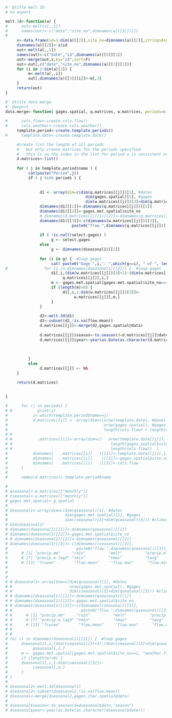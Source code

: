 ```r
#' @title melt 3d
# no export

melt.3d<-function(a) {
#      out<-melt(a[,,1])
#      names(out)<-c("date","site_no",dimnames(a)[[3]][1])
#      
     x<-data.frame(id=1:dim(a)[[2]],site_no=dimnames(a)[[2]],stringsAsFactors=F)
     dimnames(a)[[2]]<-x$id
     out<-melt(a[,,1])
     names(out)<-c("date","id",dimnames(a)[[3]][1])
     out<-merge(out,x,by="id",sort=F)
     out<-out[,c("date","site_no",dimnames(a)[[3]][1])]
     for (i in 2:dim(a)[3]) {
          m<-melt(a[,,i])
          out[,dimnames(a)[[3]][i]]<-m[,3]
     }
     return(out)     
}
```



```r
#' @title data merge
#' @export
data.merge<-function( gages.spatial, q.matrices, w.matrices, periods=c("seasonal"), select.gages=NULL ) {
     
#      cols.flow<-create.cols.flow()
#      cols.weather<-create.cols.weather()
     template.period<-create.template.periods()
#      template.date<-create.template.date()

     #create list the length of all periods
     #   but only create matrices for the periods specified
     #   this is so the index in the list for period x is consistent no matter how many periods are specified
     d.matrices<-list()
     
     for ( j in template.period$name ) {
          cat(paste("Period",j))
          if ( j %in% periods ) {
               
               
               d1 <- array(dim=c(dim(q.matrices[[j]])[1], #dates
                                   dim(gages.spatial)[1], #gages
                                   dim(w.matrices[[j]])[3]+dim(q.matrices[[j]])[3])) #climate and flow stats
               dimnames(d1)[[1]]<-dimnames(q.matrices[[j]])[[1]]
               dimnames(d1)[[2]]<-gages.met.spatial$site_no
               # dimnames(d.matrices[[j]]1)[[2]]<-dimnames(q.matrices[[j]])[[2]]
               dimnames(d1)[[3]]<-c(dimnames(w.matrices[[j]])[[3]],
                             paste0("flow.",dimnames(q.matrices[[j]])[[3]]))
               
               if ( !is.null(select.gages) )
                    g <- select.gages
               else 
                    g <- dimnames(dseasonal1)[[2]]
               
               for (i in g) {  #loop gages
                    cat( paste0("Gage ",i,": ",which(g==i), " of ", length(g)) )
#                for (i in dimnames(dseasonal1)[[2]]) {  #loop gages
                    d1[,i,(dim(w.matrices[[j]])[3]+1):(dim(w.matrices[[j]])[3]+dim(qseasonal)[3])]<-
                         q.matrices[[j]][,i,]
                    m <- gages.met.spatial[gages.met.spatial$site_no==i, "weather.filename"][[1]]
                    if (length(m)>0) {
                         d1[,i,1:dim(w.matrices[[j]])[3]]<-
                              w.matrices[[j]][,m,]
                    }
               }     
                    
               d2<-melt.3d(d1)
               d2<-subset(d2,!is.na(flow.mean))
               d.matrices[[j]]<-merge(d2,gages.spatial@data)
               
               d.matrices[[j]]$season<-to.season(d=d.matrices[[j]]$date,"season")
               d.matrices[[j]]$year<-year(as.Date(as.character(d.matrices[[j]]$date)))
               
               
               
          }
          else
               d.matrices[[j]] <- NA
     }

     return(d.matrices)
     
     
}

```


```r



#      for (j in periods) {
# #           print(j)
#           i<-which(template.period$name==j)
#           d.matrices[[j]] < -array(dim=c(nrow(template.date), #dates
#                                          nrow(gages.spatial), #gages
#                                          length(cols.flow) + length(cols.weather)  )) #climate and flow stats
# #
# #           .matrices[[i]]<-array(dim=c(   nrow(template.date[[j]]), 
# #                                           length(gages.spatial$site_no), 
# #                                           length(cols.flow))  ) 
#           dimnames(   .matrices[[i]]   )[[1]]<-template.date[[j]][,1]
#           dimnames(   .matrices[[i]]    )[[2]]<-gages.spatial$site_no
#           dimnames(   .matrices[[i]]   )[[3]]<-cols.flow
#      }
#      
#      names(d.matrices)<-template.period$name


```

```r
# 
# qseasonal<-q.matrices[["monthly"]]
# cseasonal<-w.matrices[["monthly"]]
# gages.met.spatial<-g.spatial
# 
# dseasonal1<-array(dim=c(dim(qseasonal)[1], #dates
#                         dim(gages.met.spatial)[1], #gages
#                         dim(cseasonal)[3]+dim(qseasonal)[3])) #climate and flow stats
# dim(dseasonal1)
# dimnames(dseasonal1)[[1]]<-dimnames(qseasonal)[[1]]
# dimnames(dseasonal1)[[2]]<-gages.met.spatial$site_no
# # dimnames(dseasonal1)[[2]]<-dimnames(qseasonal)[[2]]
# dimnames(dseasonal1)[[3]]<-c(dimnames(cseasonal)[[3]],
#                              paste0("flow.",dimnames(qseasonal)[[3]]))
#      # [1] "precip.mm"     "rain"          "melt"          "precip.e"      "precip.e.lag1" "precip.e.lag2"
#      # [7] "precip.e.lag3" "tmin"          "tmax"          "tavg"          "pet"           "gdd"          
#      # [13] "frozen"        "flow.mean"     "flow.max"      "flow.min"      "flow.low"      "flow.records" 
# 
# 
# 
# # dseasonal1<-array(dim=c(dim(qseasonal)[1], #dates
# #                         nrow(gages.met.spatial), #gages
# #                         dim(cseasonal)[3]+dim(qseasonal)[3])) #climate and flow stats
# # dimnames(dseasonal1)[[1]]<-dimnames(qseasonal)[[1]]
# # dimnames(dseasonal1)[[2]]<-gages.met.spatial$site_no
# # dimnames(dseasonal1)[[3]]<-c(dimnames(cseasonal)[[3]],
# #                              paste0("flow.",dimnames(qseasonal)[[3]]))
# #      # [1] "precip.mm"     "rain"          "melt"          "precip.e"      "precip.e.lag1" "precip.e.lag2"
# #      # [7] "precip.e.lag3" "tmin"          "tmax"          "tavg"          "pet"           "gdd"          
# #      # [13] "frozen"        "flow.mean"     "flow.max"      "flow.min"      "flow.low"      "flow.records" 
# # 
# # 
# for (i in dimnames(dseasonal1)[[2]]) {  #loop gages
#      dseasonal1[,i,(dim(cseasonal)[3]+1):(dim(cseasonal)[3]+dim(qseasonal)[3])]<-
#           qseasonal[,i,]
#      m <- gages.met.spatial[gages.met.spatial$site_no==i, "weather.filename"][[1]]
#      if (length(m)>0) {
#      dseasonal1[,i,1:dim(cseasonal)[3]]<-
#           cseasonal[,m,]
#      }
# }     
#      
# dseasonal2<-melt.3d(dseasonal1)
# dseasonal2<-subset(dseasonal2,!is.na(flow.mean))
# dseasonal<-merge(dseasonal2,gages.char.spatial@data)
# 
# dseasonal$season<-to.season(d=dseasonal$date,"season")
# dseasonal$year<-year(as.Date(as.character(dseasonal$date)))
```

